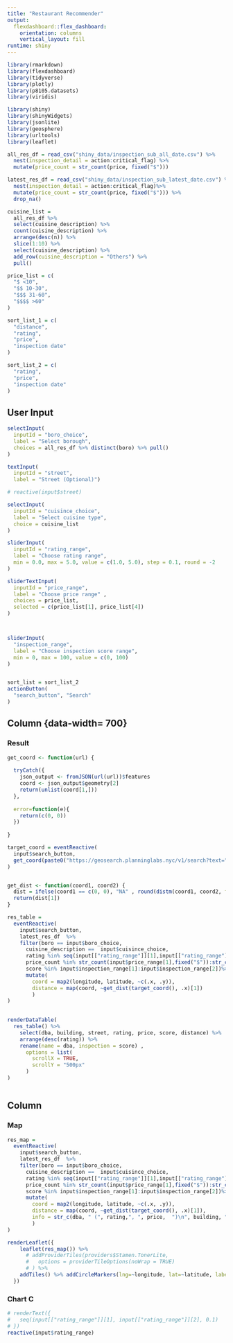```yaml
---
title: "Restaurant Recommender"
output: 
  flexdashboard::flex_dashboard:
    orientation: columns
    vertical_layout: fill
runtime: shiny
---
```


```r
library(rmarkdown)
library(flexdashboard)
library(tidyverse)
library(plotly)
library(p8105.datasets)
library(viridis)

library(shiny)
library(shinyWidgets)
library(jsonlite)
library(geosphere)
library(urltools)
library(leaflet)
```

```r

all_res_df = read_csv("shiny_data/inspection_sub_all_date.csv") %>%
  nest(inspection_detail = action:critical_flag) %>% 
  mutate(price_count = str_count(price, fixed("$")))

latest_res_df = read_csv("shiny_data/inspection_sub_latest_date.csv") %>%
  nest(inspection_detail = action:critical_flag)%>% 
  mutate(price_count = str_count(price, fixed("$"))) %>% 
  drop_na()

cuisine_list = 
  all_res_df %>% 
  select(cuisine_description) %>% 
  count(cuisine_description) %>% 
  arrange(desc(n)) %>% 
  slice(1:10) %>% 
  select(cuisine_description) %>% 
  add_row(cuisine_description = "Others") %>%
  pull()

price_list = c(
  "$ <10",
  "$$ 10-30",
  "$$$ 31-60",
  "$$$$ >60"
)

sort_list_1 = c(
  "distance", 
  "rating", 
  "price",
  "inspection date"
)

sort_list_2 = c(
  "rating", 
  "price",
  "inspection date"
)

```

User Input {.sidebar data-width=300}
-----------------------------------------------------------------------

```r
selectInput(
  inputId = "boro_choice",
  label = "Select borough",
  choices = all_res_df %>% distinct(boro) %>% pull()
)

textInput(
  inputId = "street", 
  label = "Street (Optional)")

# reactive(input$street)

selectInput(
  inputId = "cuisince_choice",
  label = "Select cuisine type", 
  choice = cuisine_list
)

sliderInput(
  inputId = "rating_range",
  label = "Choose rating range",
  min = 0.0, max = 5.0, value = c(1.0, 5.0), step = 0.1, round = -2
)

sliderTextInput(
  inputId = "price_range",
  label = "Choose price range" , 
  choices = price_list, 
  selected = c(price_list[1], price_list[4])
)



sliderInput(
  "inspection_range",
  label = "Choose inspection score range",
  min = 0, max = 100, value = c(0, 100)
)


sort_list = sort_list_2
actionButton(
  "search_button", "Search"
)
```

Column {data-width= 700}
-----------------------------------------------------------------------

### Result

```r
get_coord <- function(url) {
  
  tryCatch({
    json_output <- fromJSON(url(url))$features
    coord <- json_output$geometry[2]
    return(unlist(coord[1,]))
  }, 
  
  error=function(e){
    return(c(0, 0))
  })
  
}

target_coord = eventReactive(
  input$search_button, 
  get_coord(paste0("https://geosearch.planninglabs.nyc/v1/search?text=", url_encode(input$street), "&size=1"))
)


get_dist <- function(coord1, coord2) {
  dist = ifelse(coord1 == c(0, 0), "NA" , round(distm(coord1, coord2, fun = distHaversine)[,1]/1609, digits = 1) %>% as.character())
  return(dist[1])
}

res_table = 
  eventReactive(
    input$search_button,
    latest_res_df  %>% 
    filter(boro == input$boro_choice, 
      cuisine_description ==  input$cuisince_choice, 
      rating %in% seq(input[["rating_range"]][1],input[["rating_range"]][2],0.1),
      price_count %in% str_count(input$price_range[1],fixed("$")):str_count(input$price_range[2], fixed("$")), 
      score %in% input$inspection_range[1]:input$inspection_range[2])%>% 
      mutate(
        coord = map2(longitude, latitude, ~c(.x, .y)), 
        distance = map(coord, ~get_dist(target_coord(), .x)[1])
        ) 
)
 

renderDataTable(
  res_table() %>%
    select(dba, building, street, rating, price, score, distance) %>% 
    arrange(desc(rating)) %>% 
    rename(name = dba, inspection = score) ,
      options = list(
        scrollX = TRUE,
        scrollY = "500px"
      )
)



```

Column {data-width=200}
-----------------------------------------------------------------------

### Map

```r
res_map = 
  eventReactive(
    input$search_button,
    latest_res_df  %>% 
    filter(boro == input$boro_choice, 
      cuisine_description ==  input$cuisince_choice, 
      rating %in% seq(input[["rating_range"]][1],input[["rating_range"]][2],0.1),
      price_count %in% str_count(input$price_range[1],fixed("$")):str_count(input$price_range[2], fixed("$")), 
      score %in% input$inspection_range[1]:input$inspection_range[2])%>% 
      mutate(
        coord = map2(longitude, latitude, ~c(.x, .y)), 
        distance = map(coord, ~get_dist(target_coord(), .x)[1]), 
        info = str_c(dba, " (", rating,", ", price,  ")\n", building, " ", street)
        ) 
)

renderLeaflet({
    leaflet(res_map()) %>%
      # addProviderTiles(providers$Stamen.TonerLite,
      #   options = providerTileOptions(noWrap = TRUE)
      # ) %>%
    addTiles() %>% addCircleMarkers(lng=~longitude, lat=~latitude, label = ~dba, popup=~ info, radius = 3, color = "red", fillOpacity = ~rating)
  })

```

### Chart C

```r
# renderText({ 
#   seq(input[["rating_range"]][1], input[["rating_range"]][2], 0.1)
# })
reactive(input$rating_range)

```

